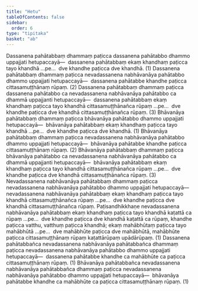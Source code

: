```yaml
---
title: "Hetu"
tableOfContents: false
sidebar:
  order: 6
type: "tipitaka"
basket: "ab"
---
```



<DynamicBreadcrumb />

<Division number="1">

<Paragraph number="790">
Dassanena pahātabbaṃ dhammaṃ paṭicca dassanena pahātabbo dhammo uppajjati hetupaccayā—  dassanena pahātabbaṃ ekaṃ khandhaṃ paṭicca tayo khandhā …pe…  dve khandhe paṭicca dve khandhā. (1)
</Paragraph>

<Paragraph number="791">
Dassanena pahātabbaṃ dhammaṃ paṭicca nevadassanena nabhāvanāya pahātabbo dhammo uppajjati hetupaccayā—  dassanena pahātabbe khandhe paṭicca cittasamuṭṭhānaṃ rūpaṃ. (2)
</Paragraph>

<Paragraph number="792">
Dassanena pahātabbaṃ dhammaṃ paṭicca dassanena pahātabbo ca nevadassanena nabhāvanāya pahātabbo ca dhammā uppajjanti hetupaccayā—  dassanena pahātabbaṃ ekaṃ khandhaṃ paṭicca tayo khandhā cittasamuṭṭhānañca rūpaṃ …pe…  dve khandhe paṭicca dve khandhā cittasamuṭṭhānañca rūpaṃ. (3)
</Paragraph>

</Division>
<Division number="2">

<Paragraph number="793">
Bhāvanāya pahātabbaṃ dhammaṃ paṭicca bhāvanāya pahātabbo dhammo uppajjati hetupaccayā—  bhāvanāya pahātabbaṃ ekaṃ khandhaṃ paṭicca tayo khandhā …pe…  dve khandhe paṭicca dve khandhā. (1)
</Paragraph>

<Paragraph number="794">
Bhāvanāya pahātabbaṃ dhammaṃ paṭicca nevadassanena nabhāvanāya pahātabbo dhammo uppajjati hetupaccayā—  bhāvanāya pahātabbe khandhe paṭicca cittasamuṭṭhānaṃ rūpaṃ. (2)
</Paragraph>

<Paragraph number="795">
Bhāvanāya pahātabbaṃ dhammaṃ paṭicca bhāvanāya pahātabbo ca nevadassanena nabhāvanāya pahātabbo ca dhammā uppajjanti hetupaccayā—  bhāvanāya pahātabbaṃ ekaṃ khandhaṃ paṭicca tayo khandhā cittasamuṭṭhānañca rūpaṃ …pe…  dve khandhe paṭicca dve khandhā cittasamuṭṭhānañca rūpaṃ. (3)
</Paragraph>

</Division>
<Division number="3">

<Paragraph number="796">
Nevadassanena nabhāvanāya pahātabbaṃ dhammaṃ paṭicca nevadassanena nabhāvanāya pahātabbo dhammo uppajjati hetupaccayā—  nevadassanena nabhāvanāya pahātabbaṃ ekaṃ khandhaṃ paṭicca tayo khandhā cittasamuṭṭhānañca rūpaṃ …pe…  dve khandhe paṭicca dve khandhā cittasamuṭṭhānañca rūpaṃ. Paṭisandhikkhaṇe nevadassanena nabhāvanāya pahātabbaṃ ekaṃ khandhaṃ paṭicca tayo khandhā kaṭattā ca rūpaṃ …pe…  dve khandhe paṭicca dve khandhā kaṭattā ca rūpaṃ, khandhe paṭicca vatthu, vatthuṃ paṭicca khandhā; ekaṃ mahābhūtaṃ paṭicca tayo mahābhūtā …pe…  dve mahābhūte paṭicca dve mahābhūtā, mahābhūte paṭicca cittasamuṭṭhānaṃ rūpaṃ kaṭattārūpaṃ upādārūpaṃ. (1)
</Paragraph>

</Division>
<Division number="4">

<Paragraph number="797">
Dassanena pahātabbañca nevadassanena nabhāvanāya pahātabbañca dhammaṃ paṭicca nevadassanena nabhāvanāya pahātabbo dhammo uppajjati hetupaccayā—  dassanena pahātabbe khandhe ca mahābhūte ca paṭicca cittasamuṭṭhānaṃ rūpaṃ. (1)
</Paragraph>

<Paragraph number="798">
Bhāvanāya pahātabbañca nevadassanena nabhāvanāya pahātabbañca dhammaṃ paṭicca nevadassanena nabhāvanāya pahātabbo dhammo uppajjati hetupaccayā—  bhāvanāya pahātabbe khandhe ca mahābhūte ca paṭicca cittasamuṭṭhānaṃ rūpaṃ. (1)
</Paragraph>
</Division>